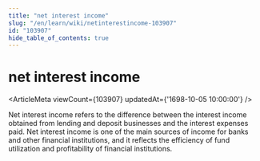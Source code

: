 ```yaml
---
title: "net interest income"
slug: "/en/learn/wiki/netinterestincome-103907"
id: "103907"
hide_table_of_contents: true
---
```



# net interest income

<ArticleMeta viewCount={103907} updatedAt={'1698-10-05 10:00:00'} />

Net interest income refers to the difference between the interest income obtained from lending and deposit businesses and the interest expenses paid. Net interest income is one of the main sources of income for banks and other financial institutions, and it reflects the efficiency of fund utilization and profitability of financial institutions.
